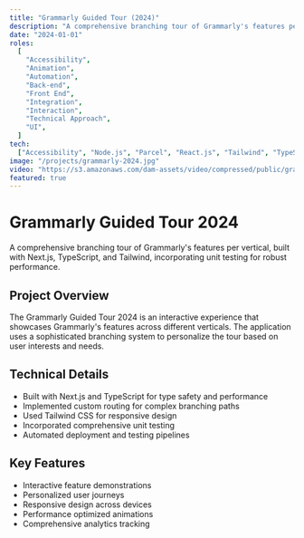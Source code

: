 ```yaml
---
title: "Grammarly Guided Tour (2024)"
description: "A comprehensive branching tour of Grammarly's features per vertical, built with Next.js, TypeScript, and Tailwind, incorporating unit testing for robust performance."
date: "2024-01-01"
roles:
  [
    "Accessibility",
    "Animation",
    "Automation",
    "Back-end",
    "Front End",
    "Integration",
    "Interaction",
    "Technical Approach",
    "UI",
  ]
tech:
  ["Accessibility", "Node.js", "Parcel", "React.js", "Tailwind", "TypeScript"]
image: "/projects/grammarly-2024.jpg"
video: "https://s3.amazonaws.com/dam-assets/video/compressed/public/grammarly-2024-r2.mp4"
featured: true
---
```


# Grammarly Guided Tour 2024

A comprehensive branching tour of Grammarly's features per vertical, built with Next.js, TypeScript, and Tailwind, incorporating unit testing for robust performance.

## Project Overview

The Grammarly Guided Tour 2024 is an interactive experience that showcases Grammarly's features across different verticals. The application uses a sophisticated branching system to personalize the tour based on user interests and needs.

## Technical Details

- Built with Next.js and TypeScript for type safety and performance
- Implemented custom routing for complex branching paths
- Used Tailwind CSS for responsive design
- Incorporated comprehensive unit testing
- Automated deployment and testing pipelines

## Key Features

- Interactive feature demonstrations
- Personalized user journeys
- Responsive design across devices
- Performance optimized animations
- Comprehensive analytics tracking
